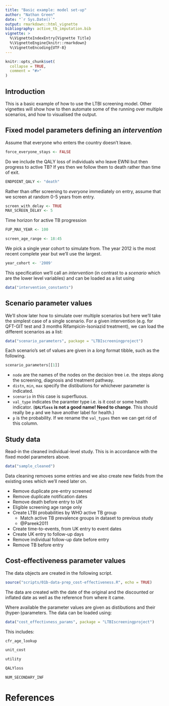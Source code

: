 ```yaml
---
title: "Basic example: model set-up"
author: "Nathan Green"
date: "`r Sys.Date()`"
output: rmarkdown::html_vignette
bibliography: active_tb_imputation.bib
vignette: >
  %\VignetteIndexEntry{Vignette Title}
  %\VignetteEngine{knitr::rmarkdown}
  %\VignetteEncoding{UTF-8}
---
```


```r
knitr::opts_chunk$set(
  collapse = TRUE,
  comment = "#>"
)
```


## Introduction

This is a basic example of how to use the LTBI screening model.
Other vignettes will show how to then automate some of the running over multiple scenarios, and how to visualised the output.


## Fixed model parameters defining an _intervention_

Assume that everyone who enters the country doesn't leave.
```r
force_everyone_stays <- FALSE
```

Do we include the QALY loss of individuals who leave EWNI but then progress to active TB? If yes then we follow them to death rather than time of exit.
```r
ENDPOINT_QALY <- "death"
```

Rather than offer screening to _everyone_ immediately on entry, assume that we screen at random 0-5 years from entry.
```r
screen_with_delay <- TRUE
MAX_SCREEN_DELAY <- 5
```

Time horizon for active TB progression
```r
FUP_MAX_YEAR <- 100
```

```r
screen_age_range <- 18:45
```

We pick a single year cohort to simulate from. The year 2012 is the most recent complete year but we'll use the largest.
```r
year_cohort <- '2009'
```

This specification we'll call an _intervention_ (in contrast to a _scenario_ which are the lower level variables) and can be loaded as a list using

```r
data("intervention_constants")
```


## Scenario parameter values

We'll show later how to simulate over multiple scenarios but here we'll take the simplest case of a single scenario.
For a given intervention (e.g. for QFT-GIT test and 3 months Rifampicin-Isoniazid treatment), we can load the different scenarios as a list:

```r
data("scenario_parameters", package = "LTBIscreeningproject")
```

Each scenario's set of values are given in a _long_ format tibble, such as the following.

```r
scenario_parameters[[1]]
```


* `node` are the names of the nodes on the decision tree i.e. the steps along the screening, diagnosis and treatment pathway.
* `distn`, `min`, `max` specify the distibutions for whichever parameter is indicated.
* `scenario` in this case is superfluous.
* `val_type` indicates the paramter type i.e. is it cost or some health indicator. (__`QALYloss` is not a good name! Need to change__. This should really be `p` and we have another label for health.)
* `p` is the probability. If we rename the `val_types` then we can get rid of this column.


## Study data

Read-in the cleaned individual-level study. This is in accordance with the fixed model parameters above.

```r
data("sample_cleaned")
```

Data cleaning removes some entries and we also create new fields from the existing ones which we'll need later on.

* Remove duplicate pre-entry screened
* Remove duplicate notification dates
* Remove death before entry to UK
* Eligible screening age range only
* Create LTBI probabilities by WHO active TB group
    + Match active TB prevalence groups in dataset to previous study
    + @Pareek2011
* Create time-to-events, from UK entry to event dates
* Create UK entry to follow-up days
* Remove individual follow-up date before entry
* Remove TB before entry


## Cost-effectiveness parameter values

The data objects are created in the following script.
```r
source("scripts/01b-data-prep_cost-effectiveness.R", echo = TRUE)
```

The data are created with the date of the original and the discounted or inflated date as well as the reference from where it came.

Where available the parameter values are given as distibutions and their (hyper-)parameters.
The data can be loaded using:

```r
data("cost_effectivness_params", package = "LTBIscreeningproject")
```

This includes:

```r
cfr_age_lookup
```

```r
unit_cost
```

```r
utility
```

```r
QALYloss
```

```r
NUM_SECONDARY_INF
```


# References

